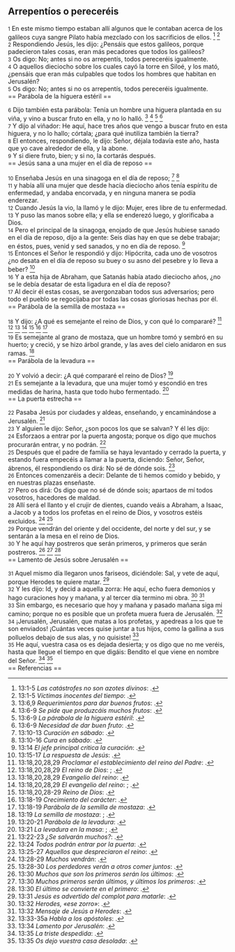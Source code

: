 == Arrepentíos o pereceréis ==

{{anchor|1}} <small>1</small> En este mismo tiempo estaban allí algunos que le contaban acerca de los galileos cuya sangre Pilato había mezclado con los sacrificios de ellos. <ref>13:1-5 ''Las catástrofes no son azotes divinos'': {{lib|LU|149|2|10}}.</ref> <ref>13:1-5 ''Víctimas inocentes del tiempo'': {{lib|LU|166|4|4}}.</ref><br>
{{anchor|2}} <small>2</small> Respondiendo Jesús, les dijo: ¿Pensáis que estos galileos, porque padecieron tales cosas, eran más pecadores que todos los galileos?<br>
{{anchor|3}} <small>3</small> Os digo: No; antes si no os arrepentís, todos pereceréis igualmente.<br>
{{anchor|4}} <small>4</small> O aquellos dieciocho sobre los cuales cayó la torre en Siloé, y los mató, ¿pensáis que eran más culpables que todos los hombres que habitan en Jerusalén?<br>
{{anchor|5}} <small>5</small> Os digo: No; antes si no os arrepentís, todos pereceréis igualmente.<br>
== Parábola de la higuera estéril ==

{{anchor|6}} <small>6</small> Dijo también esta parábola: Tenía un hombre una higuera plantada en su viña, y vino a buscar fruto en ella, y no lo halló. <ref>13:6,9 ''Requerimientos para dar buenos frutos'': {{lib|LU|140|3|19}}.</ref> <ref>13:6-9 ''Se pide que produzcáis muchos frutos'': {{lib|LU|193|2|2}}.</ref> <ref>13:6-9 ''La párabola de la higuera estéril'': {{lib|LU|166|4|9}}.</ref> <ref>13:6-9 ''Necesidad de dar buen fruto'': {{lib|LU|140|4|7}}.</ref><br>
{{anchor|7}} <small>7</small> Y dijo al viñador: He aquí, hace tres años que vengo a buscar fruto en esta higuera, y no lo hallo; córtala; ¿para qué inutiliza también la tierra?<br>
{{anchor|8}} <small>8</small> El entonces, respondiendo, le dijo: Señor, déjala todavía este año, hasta que yo cave alrededor de ella, y la abone.<br>
{{anchor|9}} <small>9</small> Y si diere fruto, bien; y si no, la cortarás después.<br>
== Jesús sana a una mujer en el día de reposo ==

{{anchor|10}} <small>10</small> Enseñaba Jesús en una sinagoga en el día de reposo; <ref>13:10-13 ''Curación en sábado'': {{lib|LU|167|3|1}}.</ref> <ref>13:10-16 ''Cura en sábado'': {{lib|LU|169|0|6}}.</ref><br>
{{anchor|11}} <small>11</small> y había allí una mujer que desde hacía dieciocho años tenía espíritu de enfermedad, y andaba encorvada, y en ninguna manera se podía enderezar.<br>
{{anchor|12}} <small>12</small> Cuando Jesús la vio, la llamó y le dijo: Mujer, eres libre de tu enfermedad.<br>
{{anchor|13}} <small>13</small> Y puso las manos sobre ella; y ella se enderezó luego, y glorificaba a Dios.<br>
{{anchor|14}} <small>14</small> Pero el principal de la sinagoga, enojado de que Jesús hubiese sanado en el día de reposo, dijo a la gente: Seis días hay en que se debe trabajar; en éstos, pues, venid y sed sanados, y no en día de reposo. <ref>13:14 ''El jefe principal critica la curación'': {{lib|LU|167|3|2}}.</ref><br>
{{anchor|15}} <small>15</small> Entonces el Señor le respondió y dijo: Hipócrita, cada uno de vosotros ¿no desata en el día de reposo su buey o su asno del pesebre y lo lleva a beber? <ref>13:15-17 ''La respuesta de Jesús'': {{lib|LU|167|3|3}}.</ref><br>
{{anchor|16}} <small>16</small> Y a esta hija de Abraham, que Satanás había atado dieciocho años, ¿no se le debía desatar de esta ligadura en el día de reposo?<br>
{{anchor|17}} <small>17</small> Al decir él estas cosas, se avergonzaban todos sus adversarios; pero todo el pueblo se regocijaba por todas las cosas gloriosas hechas por él.<br>
== Parábola de la semilla de mostaza ==

{{anchor|18}} <small>18</small> Y dijo: ¿A qué es semejante el reino de Dios, y con qué lo compararé? <ref>13:18,20,28,29 ''Proclamar el establecimiento del reino del Padre'': {{lib|LU|137|8|6}}.</ref> <ref>13:18,20,28,29 ''El reino de Dios'': {{lib|LU|169|4|6}}; {{lib|LU|34|6|13}}.</ref> <ref>13:18,20,28,29 ''Evangelio del reino'': {{lib|LU|193|0|4}}.</ref> <ref>13:18,20,28,29 ''El evangelio del reino'': {{lib|LU|143|1|5}}; {{lib|LU|190|5|4}}.</ref> <ref>13:18,20,28-29 ''Reino de Dios'': {{lib|LU|153|2|4}}.</ref> <ref>13:18-19 ''Crecimiento del carácter'': {{lib|LU|140|8|27}}.</ref> <ref>13:18-19 ''Parábola de la semilla de mostaza'': {{lib|LU|151|4|2}}.</ref><br>
{{anchor|19}} <small>19</small> Es semejante al grano de mostaza, que un hombre tomó y sembró en su huerto; y creció, y se hizo árbol grande, y las aves del cielo anidaron en sus ramas. <ref>13:19 ''La semilla de mostaza'': {{lib|LU|170|2|14}}; {{lib|LU|178|1|15}}.</ref><br>
== Parábola de la levadura ==

{{anchor|20}} <small>20</small> Y volvió a decir: ¿A qué compararé el reino de Dios? <ref>13:20-21 ''Parábola de la levadura'': {{lib|LU|151|4|3}}.</ref><br>
{{anchor|21}} <small>21</small> Es semejante a la levadura, que una mujer tomó y escondió en tres medidas de harina, hasta que todo hubo fermentado. <ref>13:21 ''La levadura en la masa'': {{lib|LU|170|2|14}}; {{lib|LU|178|1|15}}.</ref><br>
== La puerta estrecha ==

{{anchor|22}} <small>22</small> Pasaba Jesús por ciudades y aldeas, enseñando, y encaminándose a Jerusalén. <ref>13:22-23 ''¿Se salvarán muchos?'': {{lib|LU|166|3|1}}.</ref><br>
{{anchor|23}} <small>23</small> Y alguien le dijo: Señor, ¿son pocos los que se salvan? Y él les dijo:<br>
{{anchor|24}} <small>24</small> Esforzaos a entrar por la puerta angosta; porque os digo que muchos procurarán entrar, y no podrán. <ref>13:24 ''Todos podrán entrar por la puerta'': {{lib|LU|166|3|3}}.</ref><br>
{{anchor|25}} <small>25</small> Después que el padre de familia se haya levantado y cerrado la puerta, y estando fuera empecéis a llamar a la puerta, diciendo: Señor, Señor, ábrenos, él respondiendo os dirá: No sé de dónde sois. <ref>13:25-27 ''Aquellos que despreciaron el reino'': {{lib|LU|166|3|4}}.</ref><br>
{{anchor|26}} <small>26</small> Entonces comenzaréis a decir: Delante de ti hemos comido y bebido, y en nuestras plazas enseñaste.<br>
{{anchor|27}} <small>27</small> Pero os dirá: Os digo que no sé de dónde sois; apartaos de mí todos vosotros, hacedores de maldad.<br>
{{anchor|28}} <small>28</small> Allí será el llanto y el crujir de dientes, cuando veáis a Abraham, a Isaac, a Jacob y a todos los profetas en el reino de Dios, y vosotros estéis excluidos. <ref>13:28-29 ''Muchos vendrán'': {{lib|LU|140|1|2}}.</ref> <ref>13:28-30 ''Los perdedores verán a otros comer juntos'': {{lib|LU|166|3|5}}.</ref><br>
{{anchor|29}} <small>29</small> Porque vendrán del oriente y del occidente, del norte y del sur, y se sentarán a la mesa en el reino de Dios.<br>
{{anchor|30}} <small>30</small> Y he aquí hay postreros que serán primeros, y primeros que serán postreros. <ref>13:30 ''Muchos que son los primeros serán los últimos'': {{lib|LU|163|3|4}}.</ref> <ref>13:30 ''Muchos primeros serán últimos, y últimos los primeros'': {{lib|LU|166|3|5}}.</ref> <ref>13:30 ''El último se convierte en el primero'': {{lib|LU|41|10|5}}.</ref><br>
== Lamento de Jesús sobre Jerusalén ==

{{anchor|31}} <small>31</small> Aquel mismo día llegaron unos fariseos, diciéndole: Sal, y vete de aquí, porque Herodes te quiere matar. <ref>13:31 ''Jesús es advertido del complot para matarle'': {{lib|LU|171|4|4}}.</ref><br>
{{anchor|32}} <small>32</small> Y les dijo: Id, y decid a aquella zorra: He aquí, echo fuera demonios y hago curaciones hoy y mañana, y al tercer día termino mi obra. <ref>13:32 ''Herodes, «ese zorro»'': {{lib|LU|126|5|7}}.</ref> <ref>13:32 ''Mensaje de Jesús a Herodes'': {{lib|LU|171|4|6}}.</ref><br>
{{anchor|33}} <small>33</small> Sin embargo, es necesario que hoy y mañana y pasado mañana siga mi camino; porque no es posible que un profeta muera fuera de Jerusalén. <ref>13:33-35a ''Habla a los apóstoles'': {{lib|LU|171|4|7}}.</ref><br>
{{anchor|34}} <small>34</small> ¡Jerusalén, Jerusalén, que matas a los profetas, y apedreas a los que te son enviados! ¡Cuántas veces quise juntar a tus hijos, como la gallina a sus polluelos debajo de sus alas, y no quisiste! <ref>13:34 ''Lamento por Jerusalén'': {{lib|LU|175|1|23}}.</ref><br>
{{anchor|35}} <small>35</small> He aquí, vuestra casa os es dejada desierta; y os digo que no me veréis, hasta que llegue el tiempo en que digáis: Bendito el que viene en nombre del Señor. <ref>13:35 ''La triste despedida'': {{lib|LU|175|1|24}}.</ref> <ref>13:35 ''Os dejo vuestra casa desolada'': {{lib|LU|177|3|7}}.</ref><br>
== Referencias ==

<references />
